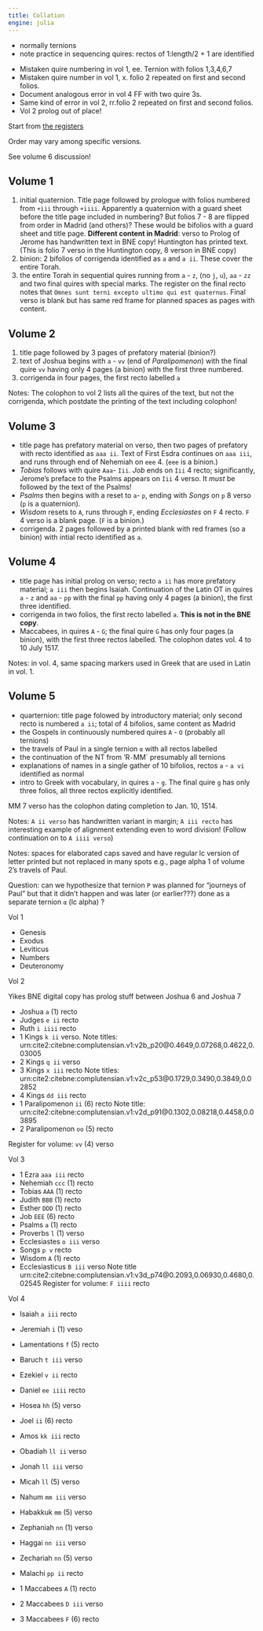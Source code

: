 ```yaml
---
title: Collation
engine: julia
---
```


- normally ternions
- note practice in sequencing quires: rectos of 1:length/2 + 1 are identified


::: {.callout-note title="Note these!"}

- Mistaken quire numbering in vol 1, ee. Ternion with folios 1,3,4,6,7
- Mistaken quire number in vol 1, x. folio 2 repeated on first and second folios.
- Document analogous error in vol 4 FF with two quire 3s.
- Same kind of error in vol 2, rr.folio 2 repeated on first and second folios.
- Vol 2 prolog out of place!
:::

Start from [the registers](../registers/)

Order may vary among specific versions.

See volume 6 discussion!

## Volume 1

1. initial quaternion. Title page followed by prologue with folios numbered from `+iii` through `+iiii`. Apparently a quaternion with a guard sheet before the title page included in numbering? But folios 7 - 8 are flipped from order in Madrid (and others)? These would be bifolios with a guard sheet and title page.  **Different content in Madrid**: verso to Prolog of Jerome has handwritten text in BNE copy!  Huntington has printed text. (This is folio 7 verso in the Huntington copy, 8 verson in BNE copy)
2. binion: 2 bifolios of corrigenda identified as `a` and `a ii`. These cover the entire Torah.
3. the entire Torah in sequential quires running from `a` - `z`, (no `j`, `u`), `aa` - `zz` and two final quires with special marks. The register on the final recto notes that `Omnes sunt terni excepto ultimo qui est quaternus`. Final verso is blank but has same red frame for planned spaces as pages with content.

## Volume 2

1. title page followed by 3 pages of prefatory material (binion?)
2. text of Joshua begins with `a` - `vv` (end of *Paralipomenon*) with the final quire `vv` having only 4 pages (a binion) with the first three numbered.
3. corrigenda in four pages, the first recto labelled `a`

Notes: The colophon to vol 2 lists all the quires of the text, but not the corrigenda, which postdate the printing of the text including colophon!

## Volume 3


- title page has prefatory material on verso, then two pages of prefatory with recto identified as `aaa ii`. Text of First Esdra continues on `aaa iii`, and runs through end of Nehemiah on `eee` 4. (`eee` is a binion.)
- *Tobias* follows with quire `Aaa`- `Iii`. *Job* ends on `Iii` 4 recto; significantly, Jerome's preface to the Psalms appears on `Iii` 4 verso.  It *must* be followed by the text of the Psalms!
- *Psalms* then begins with a reset to `a`- `p`, ending with *Songs* on `p` 8 verso (`p` is a quaternion).
- *Wisdom* resets to `A`, runs through `F`, ending *Ecclesiastes* on `F` 4 recto.  `F` 4 verso is a blank page. (`F` is a binion.)
- corrigenda. 2 pages followed by a printed blank with red frames (so a binion) with intial recto identified as `a`.


## Volume 4

- title page has initial prolog on verso; recto `a ii` has more prefatory material; `a iii` then begins Isaiah. Continuation of the Latin OT in quires `a` - `z` and `aa` - `pp` with the final `pp` having only 4 pages (a binion), the first three identified. 
- corrigenda in two folios, the first recto labelled `a`. **This is not in the BNE copy**.
- Maccabees, in quires `A` - `G`; the final quire `G` has only four pages (a binion), with the first three rectos labelled. The colophon dates vol. 4 to 10 July 1517.



Notes: in vol. 4, same spacing markers used in Greek that are used in Latin in vol. 1.


## Volume 5

- quarternion: title page folowed by introductory material; only second recto is numbered `a ii`; total of 4 bifolios, same content as Madrid
- the Gospels in continuously  numbered quires `A` - `O` (probably all ternions)
- the travels of Paul in a single ternion `α` with all rectos labelled
- the continuation of the NT from 'R` - `MM` presumably all ternions
- explanations of names in a single gather of 10 bifolios, rectos `a` - `a vi` identified as normal
- intro to Greek with vocabulary, in quires `a` - `g`. The final quire `g` has only three folios, all three rectos explicitly identified.

MM 7 verso has the colophon dating completion to Jan. 10, 1514.

Notes: `A ii verso` has handwritten variant in margin; `A iii recto` has interesting example of alignment extending even to word division! (Follow continuation on to `A iiii verso`)

Notes: spaces for elaborated caps saved and have regular lc version of letter printed but not replaced in many spots e.g., page alpha 1 of volume 2's travels of Paul.

Question: can we hypothesize that ternion `P` was planned for "journeys of Paul" but that it didn't happen and was later (or earlier???) done as a separate ternion `α` (lc alpha) ?


Vol 1


- Genesis
- Exodus
- Leviticus
- Numbers
- Deuteronomy

Vol 2

Yikes BNE digital copy has prolog stuff between Joshua 6 and Joshua 7

- Joshua `a` (1) recto
- Judges `e ii` recto
- Ruth `i iiii` recto
- 1 Kings `k ii` verso.  Note titles: urn:cite2:citebne:complutensian.v1:v2b_p20@0.4649,0.07268,0.4622,0.03005
- 2 Kings `q ii` verso
- 3 Kings `x iii` recto Note titles: urn:cite2:citebne:complutensian.v1:v2c_p53@0.1729,0.3490,0.3849,0.02852
- 4 Kings `dd iii` recto
- 1 Paralipomenon `ii` (6) recto Note title: urn:cite2:citebne:complutensian.v1:v2d_p91@0.1302,0.08218,0.4458,0.03895
- 2 Paralipomenon `oo` (5) recto

Register for volume: `vv` (4) verso


Vol 3

- 1 Ezra `aaa iii` recto
- Nehemiah `ccc` (1) recto
- Tobias `AAA` (1) recto
- Judith `BBB` (1) recto
- Esther `DDD` (1) recto
- Job `EEE` (6) recto
- Psalms `a` (1) recto
- Proverbs `l` (1) verso
- Ecclesiastes `o iii` verso
- Songs `p v` recto
- Wisdom `A` (1) recto
- Ecclesiasticus `B iii` verso Note title urn:cite2:citebne:complutensian.v1:v3d_p74@0.2093,0.06930,0.4680,0.02545
Register for volume: `F iiii` recto

Vol 4

:::{.callout-warning title="FILL THIS OUT"}
:::

- Isaiah `a iii` recto
- Jeremiah `i` (1) veso
- Lamentations `f` (5) recto
- Baruch `t iii` verso
- Ezekiel `v ii`  recto
- Daniel `ee iiii` recto
- Hosea `hh` (5) verso
- Joel `ii` (6) recto
- Amos `kk iii` recto
- Obadiah  `ll ii` verso
- Jonah `ll iii` verso
- Micah `ll` (5) verso
- Nahum `mm iii` verso
- Habakkuk `mm` (5) verso
- Zephaniah `nn` (1) verso
- Haggai `nn iii` verso
- Zechariah `nn` (5) verso
- Malachi `pp ii` recto

- 1 Maccabees `A` (1) recto
- 2 Maccabees `D iii` verso
- 3 Maccabees `F` (6) recto

